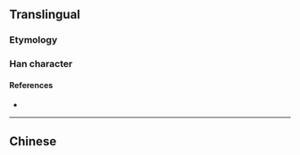 {{also|墊}}
{{character info}}
==Translingual==

===Etymology===
{{Han simp|墊|f=執|t=执}}

===Han character===
{{Han char|rn=32|rad=土|as=06|sn=9|four=|canj=QIG|ids=⿱执土}}

====References====
* {{Han ref|kx=0228.291|hdz=10437.040|uh=57AB|ud=22443}}

----

==Chinese==
{{zh-see|墊}}
